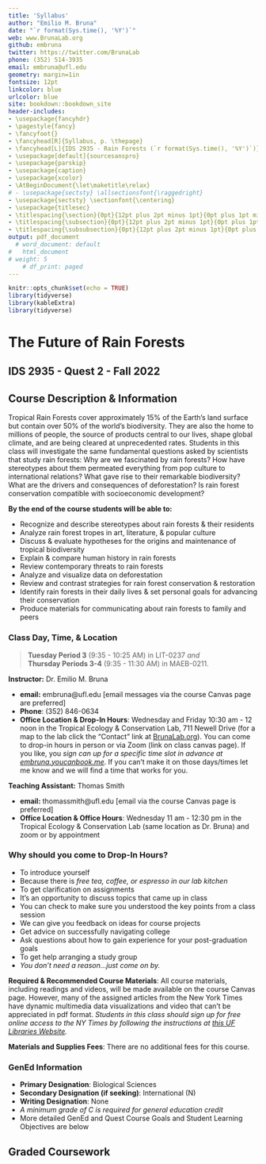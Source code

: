 ```yaml
---
title: 'Syllabus'
author: "Emilio M. Bruna"
date: "`r format(Sys.time(), '%Y')`"
web: www.BrunaLab.org
github: embruna
twitter: https://twitter.com/BrunaLab
phone: (352) 514-3935
email: embruna@ufl.edu
geometry: margin=1in
fontsize: 12pt
linkcolor: blue
urlcolor: blue
site: bookdown::bookdown_site
header-includes:
- \usepackage{fancyhdr}
- \pagestyle{fancy}
- \fancyfoot{}
- \fancyhead[R]{Syllabus, p. \thepage}
- \fancyhead[L]{IDS 2935 - Rain Forests (`r format(Sys.time(), '%Y')`)}
- \usepackage[default]{sourcesanspro}
- \usepackage{parskip}
- \usepackage{caption}
- \usepackage{xcolor}
- \AtBeginDocument{\let\maketitle\relax}
# - \usepackage{sectsty} \allsectionsfont{\raggedright}
- \usepackage{sectsty} \sectionfont{\centering}
- \usepackage{titlesec}
- \titlespacing{\section}{0pt}{12pt plus 2pt minus 1pt}{0pt plus 1pt minus 1pt}
- \titlespacing{\subsection}{0pt}{12pt plus 2pt minus 1pt}{0pt plus 1pt minus 1pt}
- \titlespacing{\subsubsection}{0pt}{12pt plus 2pt minus 1pt}{0pt plus 1pt minus 1pt}
output: pdf_document
  # word_document: default
#   html_document
# weight: 5
    # df_print: paged
---
```


```r
knitr::opts_chunk$set(echo = TRUE)
library(tidyverse)
library(kableExtra)
library(tidyverse)
```

# The Future of Rain Forests

## IDS 2935 - Quest 2 - Fall 2022
\vspace{0.6cm} 

## Course Description & Information
\vspace{0.3cm} 

Tropical Rain Forests cover approximately 15% of the Earth’s land surface but contain over 50% of the world’s biodiversity. They are also the home to millions of people, the source of products central to our lives, shape global climate, and are being cleared at unprecedented rates. Students in this class will investigate the same fundamental questions asked by scientists that study rain forests: Why are we fascinated by rain forests? How have stereotypes about them permeated everything from pop culture to international relations? What gave rise to their remarkable biodiversity? What are the drivers and consequences of deforestation? Is rain forest conservation compatible with socioeconomic development? 

**By the end of the course students will be able to:**  

* Recognize and describe stereotypes about rain forests & their residents
* Analyze rain forest tropes in art, literature, & popular culture
* Discuss & evaluate hypotheses for the origins and maintenance of tropical biodiversity
* Explain & compare human history in rain forests
* Review contemporary threats to rain forests
* Analyze and visualize data on deforestation
* Review and contrast strategies for rain forest conservation & restoration
* Identify rain forests in their daily lives & set personal goals for advancing their conservation
* Produce materials for communicating about rain forests to family and peers

### Class Day, Time, & Location 

\vspace{0.3cm}
> **Tuesday Period 3** (9:35 - 10:25 AM) in LIT-0237 _and_  
> **Thursday Periods 3-4** (9:35 - 11:30 AM) in MAEB-0211. 

**Instructor:** Dr. Emilio M. Bruna  

<!-- \vspace{0.3cm} -->
<!-- &nbsp;&nbsp;&nbsp;&nbsp;&nbsp;&nbsp;**Dr. Emilio M. Bruna**   -->

+ **email:** embruna@ufl.edu [email messages via the course Canvas page are preferred]
+ **Phone**: (352) 846-0634
+ **Office Location & Drop-In Hours**: Wednesday and Friday 10:30 am - 12 noon in the Tropical Ecology & Conservation Lab, 711 Newell Drive (for a map to the lab click the "Contact" link at [BrunaLab.org](http://brunalab.org)). You can come to drop-in hours in person or via Zoom (link on class canvas page). If you like, you _sign can up for a specific time slot in advance at [embruna.youcanbook.me](https://embruna.youcanbook.me)_. If you can't make it on those days/times let me know and we will find a time that works for you.  

**Teaching Assistant:** Thomas Smith
<!-- \vspace{0.3cm} -->
<!-- &nbsp;&nbsp;&nbsp;&nbsp;&nbsp;&nbsp;**Thomas Smith**   -->

+ **email:** thomassmith@ufl.edu  [email via the course Canvas page is preferred]
+ **Office Location & Office Hours**: Wednesday 11 am - 12:30 pm in the Tropical Ecology & Conservation Lab (same location as Dr. Bruna) and zoom or by appointment 

### Why should you come to Drop-In Hours?
\vspace{0.3cm}

  * To introduce yourself
  * Because there is _free tea, coffee, or espresso in our lab kitchen_
  * To get clarification on assignments
  * It's an opportunity to discuss topics that came up in class 
  * You can check to make sure you understood the key points from a class session
  * We can give you feedback on ideas for course projects
  * Get advice on successfully navigating college
  * Ask questions about how to gain experience for your post-graduation goals
  * To get help arranging a study group
  * _You don't need a reason...just come on by._

**Required & Recommended Course Materials**: All course materials, including readings and videos, will be made available on the course Canvas page. However, many of the assigned articles from the New York Times have dynamic multimedia data visualizations and video that can't be appreciated in pdf format. _Students in this class should sign up for free online access to the NY Times by following the instructions at [this UF Libraries Website](https://businesslibrary.uflib.ufl.edu/c.php?g=943928&p=7708734)._

**Materials and Supplies Fees**: There are no additional fees for this course. 

### **GenEd Information**  
\vspace{0.3cm}
* **Primary Designation**: Biological Sciences
* **Secondary Designation (if seeking)**: International (N)
* **Writing Designation**: None
* _A minimum grade of C is required for general education credit_
* More detailed GenEd and Quest Course Goals and Student Learning Objectives are below


## Graded Coursework


<!-- \captionsetup[table]{labelformat=empty} -->
<!-- \definecolor{darkmidnightblue}{HTML}{003366} -->
<!-- \captionsetup{labelformat=empty,font={color=darkmidnightblue,bf,large}} -->

